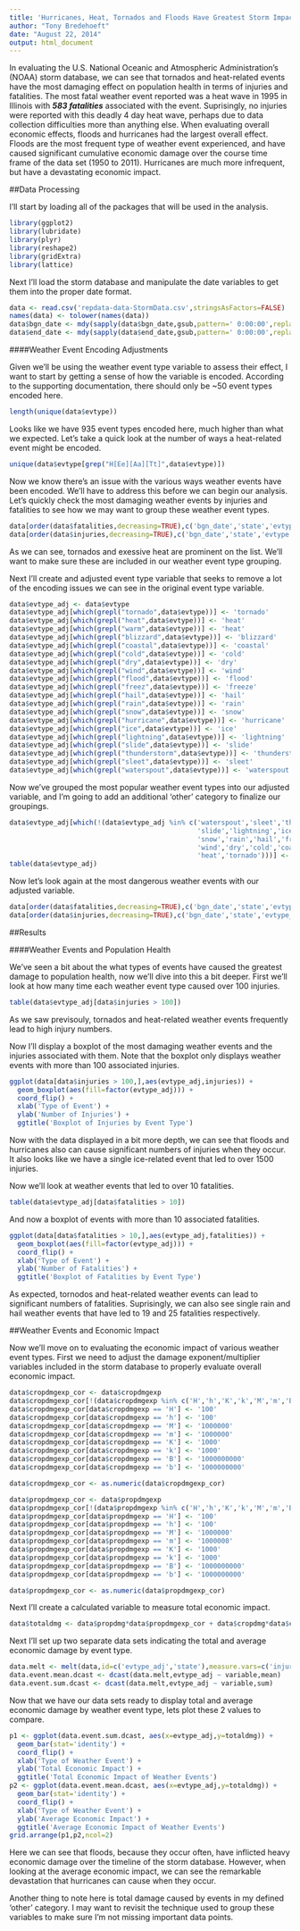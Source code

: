 ```yaml
---
title: 'Hurricanes, Heat, Tornados and Floods Have Greatest Storm Impact on American Communities'
author: "Tony Bredehoeft"
date: "August 22, 2014"
output: html_document
---
```


In evaluating the U.S. National Oceanic and Atmospheric Administration's (NOAA) storm database, we can see that tornados and heat-related events have the most damaging effect on population health in terms of injuries and fatalities. The most fatal weather event reported was a heat wave in 1995 in Illinois with ***583 fatalities*** associated with the event. Suprisingly, no injuries were reported with this deadly 4 day heat wave, perhaps due to data collection difficulties more than anything else. When evaluating overall economic effects, floods and hurricanes had the largest overall effect. Floods are the most frequent type of weather event experienced, and have caused significant cumulative economic damage over the course time frame of the data set (1950 to 2011). Hurricanes are much more infrequent, but have a devastating economic impact.

##Data Processing

I'll start by loading all of the packages that will be used in the analysis.

```r
library(ggplot2)
library(lubridate)
library(plyr)
library(reshape2)
library(gridExtra)
library(lattice)
```

Next I'll load the storm database and manipulate the date variables to get them into the proper date format.

```r
data <- read.csv('repdata-data-StormData.csv',stringsAsFactors=FALSE)
names(data) <- tolower(names(data))
data$bgn_date <- mdy(sapply(data$bgn_date,gsub,pattern=' 0:00:00',replacement=''))
data$end_date <- mdy(sapply(data$end_date,gsub,pattern=' 0:00:00',replacement=''))
```

####Weather Event Encoding Adjustments

Given we'll be using the weather event type variable to assess their effect, I want to start by getting a sense of how the variable is encoded. According to the supporting documentation, there should only be ~50 event types encoded here.

```r
length(unique(data$evtype))
```

Looks like we have 935 event types encoded here, much higher than what we expected. Let's take a quick look at the number of ways a heat-related event might be encoded.

```r
unique(data$evtype[grep("H[Ee][Aa][Tt]",data$evtype)])
```

Now we know there's an issue with the various ways weather events have been encoded. We'll have to address this before we can begin our analysis. Let's quickly check the most damaging weather events by injuries and fatalities to see how we may want to group these weather event types.

```r
data[order(data$fatalities,decreasing=TRUE),c('bgn_date','state','evtype','injuries','fatalities')][1:10,]
data[order(data$injuries,decreasing=TRUE),c('bgn_date','state','evtype','injuries','fatalities')][1:10,]
```

As we can see, tornados and exessive heat are prominent on the list. We'll want to make sure these are included in our weather event type grouping. 

Next I'll create and adjusted event type variable that seeks to remove a lot of the encoding issues we can see in the original event type variable.

```r
data$evtype_adj <- data$evtype
data$evtype_adj[which(grepl("tornado",data$evtype))] <- 'tornado'
data$evtype_adj[which(grepl("heat",data$evtype))] <- 'heat'
data$evtype_adj[which(grepl("warm",data$evtype))] <- 'heat'
data$evtype_adj[which(grepl("blizzard",data$evtype))] <- 'blizzard'
data$evtype_adj[which(grepl("coastal",data$evtype))] <- 'coastal'
data$evtype_adj[which(grepl("cold",data$evtype))] <- 'cold'
data$evtype_adj[which(grepl("dry",data$evtype))] <- 'dry'
data$evtype_adj[which(grepl("wind",data$evtype))] <- 'wind'
data$evtype_adj[which(grepl("flood",data$evtype))] <- 'flood'
data$evtype_adj[which(grepl("freez",data$evtype))] <- 'freeze'
data$evtype_adj[which(grepl("hail",data$evtype))] <- 'hail'
data$evtype_adj[which(grepl("rain",data$evtype))] <- 'rain'
data$evtype_adj[which(grepl("snow",data$evtype))] <- 'snow'
data$evtype_adj[which(grepl("hurricane",data$evtype))] <- 'hurricane'
data$evtype_adj[which(grepl("ice",data$evtype))] <- 'ice'
data$evtype_adj[which(grepl("lightning",data$evtype))] <- 'lightning'
data$evtype_adj[which(grepl("slide",data$evtype))] <- 'slide'
data$evtype_adj[which(grepl("thunderstorm",data$evtype))] <- 'thunderstorm'
data$evtype_adj[which(grepl("sleet",data$evtype))] <- 'sleet'
data$evtype_adj[which(grepl("waterspout",data$evtype))] <- 'waterspout'
```

Now we've grouped the most popular weather event types into our adjusted variable, and I'm going to add an additional 'other' category to finalize our groupings.

```r
data$evtype_adj[which(!(data$evtype_adj %in% c('waterspout','sleet','thunderstorm',
                                               'slide','lightning','ice','hurricane',
                                               'snow','rain','hail','freeze','flood',
                                               'wind','dry','cold','coastal','blizzard',
                                               'heat','tornado')))] <- 'other'
table(data$evtype_adj)
```

Now let's look again at the most dangerous weather events with our adjusted variable.

```r
data[order(data$fatalities,decreasing=TRUE),c('bgn_date','state','evtype_adj','injuries','fatalities')][1:10,]
data[order(data$injuries,decreasing=TRUE),c('bgn_date','state','evtype_adj','injuries','fatalities')][1:10,]
```

##Results

####Weather Events and Population Health

We've seen a bit about the what types of events have caused the greatest damage to population health, now we'll dive into this a bit deeper. First we'll look at how many time each weather event type caused over 100 injuries.

```r
table(data$evtype_adj[data$injuries > 100])
```

As we saw previsouly, tornados and heat-related weather events frequently lead to high injury numbers. 

Now I'll display a boxplot of the most damaging weather events and the injuries associated with them. Note that the boxplot only displays weather events with more than 100 associated injuries.

```r
ggplot(data[data$injuries > 100,],aes(evtype_adj,injuries)) + 
  geom_boxplot(aes(fill=factor(evtype_adj))) +
  coord_flip() + 
  xlab('Type of Event') + 
  ylab('Number of Injuries') + 
  ggtitle('Boxplot of Injuries by Event Type')
```

Now with the data displayed in a bit more depth, we can see that floods and hurricanes also can cause significant numbers of injuries when they occur. It also looks like we have a single ice-related event that led to over 1500 injuries.

Now we'll look at weather events that led to over 10 fatalities.

```r
table(data$evtype_adj[data$fatalities > 10])
```

And now a boxplot of events with more than 10 associated fatalities.

```r
ggplot(data[data$fatalities > 10,],aes(evtype_adj,fatalities)) + 
  geom_boxplot(aes(fill=factor(evtype_adj))) +
  coord_flip() +
  xlab('Type of Event') + 
  ylab('Number of Fatalities') + 
  ggtitle('Boxplot of Fatalities by Event Type')
```

As expected, tornodos and heat-related weather events can lead to significant numbers of fatalities. Suprisingly, we can also see single rain and hail weather events that have led to 19 and 25 fatalities respectively.

##Weather Events and Economic Impact

Now we'll move on to evaluating the economic impact of various weather event types. First we need to adjust the damage exponent/multiplier variables included in the storm database to properly evaluate overall economic impact.

```r
data$cropdmgexp_cor <- data$cropdmgexp
data$cropdmgexp_cor[!(data$cropdmgexp %in% c('H','h','K','k','M','m','B','b'))] <- '1'
data$cropdmgexp_cor[data$cropdmgexp == 'H'] <- '100'
data$cropdmgexp_cor[data$cropdmgexp == 'h'] <- '100'
data$cropdmgexp_cor[data$cropdmgexp == 'M'] <- '1000000'
data$cropdmgexp_cor[data$cropdmgexp == 'm'] <- '1000000'
data$cropdmgexp_cor[data$cropdmgexp == 'K'] <- '1000'
data$cropdmgexp_cor[data$cropdmgexp == 'k'] <- '1000'
data$cropdmgexp_cor[data$cropdmgexp == 'B'] <- '1000000000'
data$cropdmgexp_cor[data$cropdmgexp == 'b'] <- '1000000000'

data$cropdmgexp_cor <- as.numeric(data$cropdmgexp_cor)

data$propdmgexp_cor <- data$propdmgexp
data$propdmgexp_cor[!(data$propdmgexp %in% c('H','h','K','k','M','m','B','b'))] <- '1'
data$propdmgexp_cor[data$propdmgexp == 'H'] <- '100'
data$propdmgexp_cor[data$propdmgexp == 'h'] <- '100'
data$propdmgexp_cor[data$propdmgexp == 'M'] <- '1000000'
data$propdmgexp_cor[data$propdmgexp == 'm'] <- '1000000'
data$propdmgexp_cor[data$propdmgexp == 'K'] <- '1000'
data$propdmgexp_cor[data$propdmgexp == 'k'] <- '1000'
data$propdmgexp_cor[data$propdmgexp == 'B'] <- '1000000000'
data$propdmgexp_cor[data$propdmgexp == 'b'] <- '1000000000'

data$propdmgexp_cor <- as.numeric(data$propdmgexp_cor)
```

Next I'll create a calculated variable to measure total economic impact.

```r
data$totaldmg <- data$propdmg*data$propdmgexp_cor + data$cropdmg*data$cropdmgexp_cor
```

Next I'll set up two separate data sets indicating the total and average economic damage by event type.

```r
data.melt <- melt(data,id=c('evtype_adj','state'),measure.vars=c('injuries','fatalities','totaldmg'))
data.event.mean.dcast <- dcast(data.melt,evtype_adj ~ variable,mean)
data.event.sum.dcast <- dcast(data.melt,evtype_adj ~ variable,sum)
```

Now that we have our data sets ready to display total and average economic damage by weather event type, lets plot these 2 values to compare.

```r
p1 <- ggplot(data.event.sum.dcast, aes(x=evtype_adj,y=totaldmg)) + 
  geom_bar(stat='identity') +
  coord_flip() +
  xlab('Type of Weather Event') +
  ylab('Total Economic Impact') +
  ggtitle('Total Economic Impact of Weather Events')
p2 <- ggplot(data.event.mean.dcast, aes(x=evtype_adj,y=totaldmg)) + 
  geom_bar(stat='identity') +
  coord_flip() +
  xlab('Type of Weather Event') +
  ylab('Average Economic Impact') +
  ggtitle('Average Economic Impact of Weather Events')
grid.arrange(p1,p2,ncol=2)
```

Here we can see that floods, because they occur often, have inflicted heavy economic damage over the timeline of the storm database. However, when looking at the average economic impact, we can see the remarkable devastation that hurricanes can cause when they occur. 

Another thing to note here is total damage caused by events in my defined 'other' category. I may want to revisit the technique used to group these variables to make sure I'm not missing important data points.
